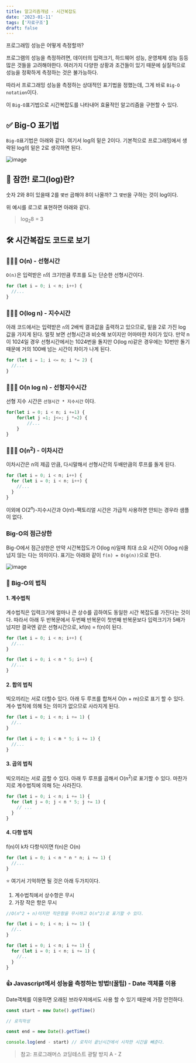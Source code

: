 ```yaml
---
title: 알고리즘개념 - 시간복잡도
date: '2023-01-11'
tags: ['자료구조']
draft: false
---
```


프로그래밍 성능은 어떻게 측정할까?

프로그램의 성능을 측정하려면, 데이터의 입력크기, 하드웨어 성능, 운영체제 성능 등등 많은 것들을 고려해야한다. 여러가지 다양한 상황과 조건들이 있기 때문에 실질적으로 성능을 정확하게 측정하는 것은 불가능하다.

따라서 프로그래밍 성능을 측정하는 상대적인 표기법을 정했는데, 그게 바로 `Big-O notation`이다.

이 `Big-O`표기법으로 시간복잡도를 나타내어 효율적인 알고리즘을 구현할 수 있다.

## ✅ Big-O 표기법

`Big-O`표기법은 아래와 같다. 여기서 log의 밑은 2이다. 기본적으로 프로그래밍에서 생략된 log의 밑은 2로 생각하면 된다.

![image](https://user-images.githubusercontent.com/72537762/211775917-37e0ddb3-1a43-4e69-b1e9-5c7bab847ad9.png)

## 👋 잠깐! 로그(log)란?

숫자 2와 8이 있을때 2를 `몇번` 곱해야 8이 나올까? 그 `몇번`을 구하는 것이 log이다.

위 예시를 로그로 표현하면 아래와 같다.

> log<sub>2</sub>8 = 3

## 🛠 시간복잡도 코드로 보기

### 👷🏾‍♀️ O(n) - 선형시간

`O(n)`은 입력받은 `n`의 크기만큼 루프를 도는 단순한 선형시간이다.

```javascript
for (let i = 0; i < n; i++) {
  //...
}
```

### 👷🏾‍♀️ O(log n) - 지수시간

아래 코드에서는 입력받은 `n`의 2배씩 결과값을 출력하고 있으므로, 밑을 2로 가진 log 값을 가지게 된다.
얼핏 보면 선형시간과 비슷해 보이지만 어마마한 차이가 있다. 만약 n이 1024일 경우 선형시간에서는 1024번을 돌지만 O(log n)같은 경우에는 10번만 돌기 때문에 거의 100배 넘는 시간이 차이가 나게 된다.

```javascript
for (let i = 1; i <= n; i *= 2) {
  //...
}
```

### 👷🏾‍♀️ O(n log n) - 선형지수시간

선형 지수 시간은 `선형시간 * 지수시간` 이다.

```javascript
for(let i = 0; i < n; i +=1) {
	for(let j =1; j<=; j *=2) {
		//...
	}
}
```

### 👷🏾‍♀️ O(n<sup>2</sup>) - 이차시간

이차시간은 n의 제곱 만큼, 다시말해서 선형시간의 두배만큼의 루프를 돌게 된다.

```javascript
for (let i = 0; i < n; i++) {
  for (let i = 0; i < n; i++) {
    //...
  }
}
```

이외에 O(2<sup>n</sup>)-지수시간과 O(n!)-팩토리얼 시간은 가급적 사용하면 안되는 경우라 샘플이 없다.

### Big-O의 점근상한

Big-O에서 점근상한은 만약 시간복잡도가 O(log n)일때 최대 소요 시간이 O(log n)을 넘지 않는 다는 의미이다. 표기는 아래와 같이 `f(n) = O(g(n))`으로 한다.

![image](https://user-images.githubusercontent.com/72537762/211785386-f0ec4143-6fa1-424a-8800-84d159565381.png)

### 🧭 Big-O의 법칙

#### 1. 계수법칙

계수법칙은 입력크기에 얼마나 큰 상수를 곱하여도 동일한 시간 복잡도를 가진다는 것이다.
따라서 아래 두 반복문에서 두번째 반복문이 첫번째 반복문보다 입력크기가 5배가 넘지만
결국엔 같은 선형시간으로, kf(n) = f(n)이 된다.

```javascript
for (let i = 0; i < n; i++) {
  //...
}

for (let i = 0; i < n * 5; i++) {
  //...
}
```

#### 2. 합의 법칙

빅오끼리는 서로 더할수 있다. 아래 두 루프를 합쳐서 O(n + m)으로 표기 할 수 있다.
계수 법칙에 의해 5는 의미가 없으므로 사라지게 된다.

```javascript
for (let i = 0; i < n; i += 1) {
  //..
}

for (let i = 0; i < m * 5; i += 1) {
  //...
}
```

#### 3. 곱의 법칙

빅오끼리는 서로 곱할 수 있다. 아래 두 루프를 곱해서 O(n<sup>2</sup>)로 표기할 수 있다. 마찬가지로 계수법칙에 의해 5는 사라진다.

```javascript
for (let i = 0; i < n; i += 1) {
  for (let j = 0; j < n * 5; j += 1) {
    // ...
  }
}
```

#### 4. 다항 법칙

f(n)이 k차 다항식이면 f(n)은 O(n<sup></sup>)

```javascript
for (let i = 0; i < n * n * n; i += 1) {
  //...
}
```

⭐️ 여기서 기억하면 될 것은 아래 두가지이다.

1. 계수법칙에서 상수항은 무시
2. 가장 작은 항은 무시

```javascript
//O(n^2 + n)이지만 작은항을 무시하고 O(n^2)로 표기할 수 있다.

for (let i = 0; i < n; i += 1) {
  //..
}

for (let i = 0; i < n; i += 1) {
  for (let i = 0; i < n; i += 1) {
    //..
  }
}
```

### 👍 Javascript에서 성능을 측정하는 방법!(꿀팁) - Date 객체를 이용

Date객체를 이용하면 오래된 브라우저에서도 사용 할 수 있기 때문에 가장 안전하다.

```javascript
const start = new Date().getTime()

// 로직작성

const end = new Date().getTime()

console.log(end - start) // 로직이 끝난시간에서 시작한 시간을 뺴준다.
```

> 참고: 프로그래머스 코딩테스트 광탈 방지 A - Z
